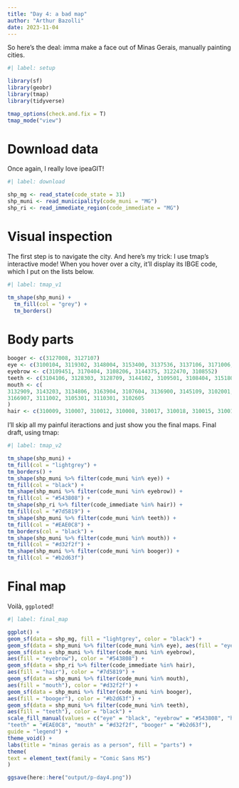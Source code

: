 ```yaml
---
title: "Day 4: a bad map"
author: "Arthur Bazolli"
date: 2023-11-04
---
```


So here's the deal: imma make a face out of Minas Gerais, manually painting cities. 

```r
#| label: setup

library(sf)
library(geobr)
library(tmap)
library(tidyverse)

tmap_options(check.and.fix = T)
tmap_mode("view")
```


# Download data

Once again, I really love ipeaGIT!

```r
#| label: download

shp_mg <- read_state(code_state = 31)
shp_muni <- read_municipality(code_muni = "MG")
shp_ri <- read_immediate_region(code_immediate = "MG")
```



# Visual inspection

The first step is to navigate the city. And here's my trick: I use tmap's interactive mode! When you hover over a city, it'll display its IBGE code, which I put on the lists below. 
```r
#| label: tmap_v1

tm_shape(shp_muni) +
  tm_fill(col = "grey") +
  tm_borders()
```



# Body parts

```r
booger <- c(3127008, 3127107)
eye <- c(3100104, 3119302, 3148004, 3153400, 3137536, 3137106, 3171006, 3128600)
eyebrow <- c(3109451, 3170404, 3108206, 3144375, 3122470, 3108552)
teeth <- c(3104106, 3128303, 3128709, 3144102, 3109501, 3108404, 3151800)
mouth <- c(
3132909, 3143203, 3134806, 3163904, 3107604, 3136900, 3145109, 3102001, 3143005, 3104304, 3122405,
3166907, 3111002, 3105301, 3110301, 3102605
)
hair <- c(310009, 310007, 310012, 310008, 310017, 310018, 310015, 310019, 310013)
```


I'll skip all my painful iteractions and just show you the final maps. Final draft, using tmap:
```r
#| label: tmap_v2

tm_shape(shp_muni) +
tm_fill(col = "lightgrey") +
tm_borders() +
tm_shape(shp_muni %>% filter(code_muni %in% eye)) +
tm_fill(col = "black") +
tm_shape(shp_muni %>% filter(code_muni %in% eyebrow)) +
tm_fill(col = "#543808") +
tm_shape(shp_ri %>% filter(code_immediate %in% hair)) +
tm_fill(col = "#7d5819") +
tm_shape(shp_muni %>% filter(code_muni %in% teeth)) +
tm_fill(col = "#EAE0C8") +
tm_borders(col = "black") +
tm_shape(shp_muni %>% filter(code_muni %in% mouth)) +
tm_fill(col = "#d32f2f") +
tm_shape(shp_muni %>% filter(code_muni %in% booger)) +
tm_fill(col = "#b2d63f")
```



# Final map

Voilà, `ggplot`ed!
```r
#| label: final_map

ggplot() +
geom_sf(data = shp_mg, fill = "lightgrey", color = "black") +
geom_sf(data = shp_muni %>% filter(code_muni %in% eye), aes(fill = "eye"), color = "black") +
geom_sf(data = shp_muni %>% filter(code_muni %in% eyebrow),
aes(fill = "eyebrow"), color = "#543808") +
geom_sf(data = shp_ri %>% filter(code_immediate %in% hair),
aes(fill = "hair"), color = "#7d5819") +
geom_sf(data = shp_muni %>% filter(code_muni %in% mouth),
aes(fill = "mouth"), color = "#d32f2f") +
geom_sf(data = shp_muni %>% filter(code_muni %in% booger),
aes(fill = "booger"), color = "#b2d63f") +
geom_sf(data = shp_muni %>% filter(code_muni %in% teeth),
aes(fill = "teeth"), color = "black") +
scale_fill_manual(values = c("eye" = "black", "eyebrow" = "#543808", "hair" = "#7d5819",
"teeth" = "#EAE0C8", "mouth" = "#d32f2f", "booger" = "#b2d63f"),
guide = "legend") +
theme_void() +
labs(title = "minas gerais as a person", fill = "parts") +
theme(
text = element_text(family = "Comic Sans MS")
)

ggsave(here::here("output/p-day4.png"))
```

